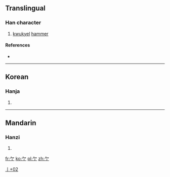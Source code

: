 ==Translingual==

===Han character===
{{Han char|rn=6|rad=亅|as=02|sn=3|four=80200|canj=NN,ON,XNN,XON|ids=⿱⺈亅}}

# [[kwukyel]] [[hammer]]

====References====
* {{Han ref|kx=0085.151|hdz=10032.021|uh=4E87|ud=20103}}

----

==Korean==

===Hanja===
{{ko-hanja|hangeul=[[마]]|rv=ma|mr=ma|y=ma}}

# {{defn|lang=ko|sort=亅02}}

----

==Mandarin==

===Hanzi===
{{cmn-hanzi|pin=[[ma]]|wg=ma}}

# {{defn|lang=cmn|sort=亅02}}

[[Category:Korean-only CJKV Characters|亅+02]]

[[fr:亇]]
[[ko:亇]]
[[pl:亇]]
[[zh:亇]]
